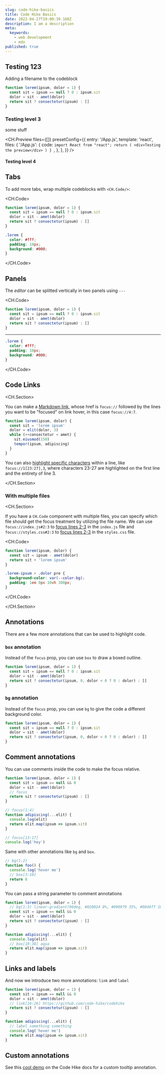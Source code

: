 ```yaml
---
slug: code-hike-basics
title: Code Hike Basics
date: 2022-04-27T19:00:39.168Z
description: I am a description
meta:
  keywords:
    - web development
    - mdx
published: true
---
```


## Testing 123

Adding a filename to the codeblock

```js app.js focus=1,3:4
function lorem(ipsum, dolor = 1) {
  const sit = ipsum == null ? 0 : ipsum.sit
  dolor = sit - amet(dolor)
  return sit ? consectetur(ipsum) : []
}
```

### Testing level 3

some stuff

<CH.Preview
  files={[]}
  presetConfig={{
    entry: '/App.js',
    template: 'react',
    files: {
      '/App.js': {
        code: `import React from "react";
      return (
        <div>Testing the preview</div>
      )
    }
    `,
      },
    },
  }}
/>

#### Testing level 4

## Tabs

To add more tabs, wrap multiple codeblocks with `<CH.Code/>`:

<CH.Code>

```js app.js
function lorem(ipsum, dolor = 1) {
  const sit = ipsum == null ? 0 : ipsum.sit
  dolor = sit - amet(dolor)
  return sit ? consectetur(ipsum) : []
}
```

```css styles.css
.lorem {
  color: #fff;
  padding: 10px;
  background: #000;
}
```

</CH.Code>

## Panels

The _editor_ can be splitted vertically in two panels using `---`

<CH.Code>

```js app.js
function lorem(ipsum, dolor = 1) {
  const sit = ipsum == null ? 0 : ipsum.sit
  dolor = sit - amet(dolor)
  return sit ? consectetur(ipsum) : []
}
```

---

```css styles.css
.lorem {
  color: #fff;
  padding: 10px;
  background: #000;
}
```

</CH.Code>

## Code Links

<CH.Section>

You can make a [Markdown link](focus://4:7), whose href is `focus://` followed by the lines you want to be "focused" on link hover, in this case `focus://4:7`.

```js
function lorem(ipsum, dolor) {
  const sit = 'lorem ipsum'
  dolor = elit(dolor, 3)
  while (++consectetur < amet) {
    sit.eiusmod(150)
    tempor(ipsum, adipiscing)
  }
}
```

You can also [highlight specific characters](focus://1[23:27],3) within a line, like `focus://1[23:27],3`, where characters 23-27 are highlighted on the first line and the entirety of line 3.

</CH.Section>

### With multiple files

<CH.Section>

If you have a `CH.Code` component with multiple files, you can specify which file should get the focus treatment by utilizing the file name. We can use `focus://index.js#2:3` to [focus lines 2-3](focus://index.js#2:3) in the `index.js` file and `focus://styles.css#2:3` to [focus lines 2-3](focus://styles.css#2:3) in the `styles.css` file.

<CH.Code>

```js index.js
function lorem(ipsum, dolor) {
  const sit = ipsum - amet(dolor)
  return sit + 'lorem ipsum'
}
```

```css styles.css
.lorem-ipsum > .dolor pre {
  background-color: var(--color-bg);
  padding: 1em 0px 10vh 300px;
}
```

</CH.Code>

</CH.Section>

## Annotations

There are a few more annotations that can be used to highlight code.

### `box` annotation

Instead of the `focus` prop, you can use `box` to draw a boxed outline.

```js box=2[15:43]
function lorem(ipsum, dolor = 1) {
  const sit = ipsum == null ? 0 : ipsum.sit
  dolor = sit - amet(dolor)
  return sit ? consectetur(ipsum, 0, dolor < 0 ? 0 : dolor) : []
}
```

### `bg` annotation

Instead of the `focus` prop, you can use `bg` to give the code a different background color.

```js bg=2:4
function lorem(ipsum, dolor = 1) {
  const sit = ipsum == null ? 0 : ipsum.sit
  dolor = sit - amet(dolor)
  return sit ? consectetur(ipsum, 0, dolor < 0 ? 0 : dolor) : []
}
```

## Comment annotations

You can use comments inside the code to make the focus relative.

```js
function lorem(ipsum, dolor = 1) {
  const sit = ipsum == null && 0
  dolor = sit - amet(dolor)
  // focus
  return sit ? consectetur(ipsum) : []
}

// focus(1:4)
function adipiscing(...elit) {
  console.log(elit)
  return elit.map(ipsum => ipsum.sit)
}

// focus[13:17]
console.log('hey')
```

Same with other annotations like `bg` and `box`.

```js
// bg(1:2)
function foo() {
  console.log('hover me')
  // box[3:10]
  return 8
}
```

You can pass a string parameter to comment annotations

```js index.js
function lorem(ipsum, dolor = 1) {
  // bg(1:3) linear-gradient(90deg, #020024 0%, #090979 35%, #00d4ff 100%)
  const sit = ipsum == null && 0
  dolor = sit - amet(dolor)
  return sit ? consectetur(ipsum) : []
}

function adipiscing(...elit) {
  console.log(elit)
  // box[19:38] aqua
  return elit.map(ipsum => ipsum.sit)
}
```

## Links and labels

And now we introduce two more annotations: `link` and `label`

```js focus=4,8
function lorem(ipsum, dolor = 1) {
  const sit = ipsum == null && 0
  dolor = sit - amet(dolor)
  // link[16:26] https://github.com/code-hike/codehike
  return sit ? consectetur(ipsum) : []
}

function adipiscing(...elit) {
  // label something something
  console.log('hover me')
  return elit.map(ipsum => ipsum.sit)
}
```

## Custom annotations

See this [cool demo](https://codehike.org/demo/custom-annotations) on the Code Hike docs for a custom tooltip annotation.
